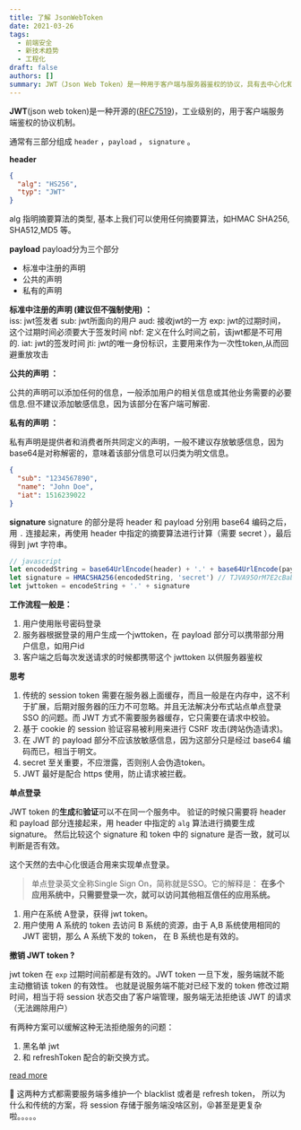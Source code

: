```yaml
---
title: 了解 JsonWebToken
date: 2021-03-26
tags:
  - 前端安全
  - 新技术趋势
  - 工程化
draft: false
authors: []
summary: JWT（Json Web Token）是一种用于客户端与服务器鉴权的协议，具有去中心化和单点登录的优势，但需注意安全性和敏感信息管理。
---
```


**JWT**(json web token)是一种开源的([RFC7519](https://tools.ietf.org/html/rfc7519))，工业级别的，用于客户端服务端鉴权的协议机制。

通常有三部分组成 `header` ，`payload` ， `signature` 。

**header**

```json
{
  "alg": "HS256",
  "typ": "JWT"
}
```

alg 指明摘要算法的类型, 基本上我们可以使用任何摘要算法，如HMAC SHA256, SHA512,MD5 等。

**payload**
payload分为三个部分

- 标准中注册的声明
- 公共的声明
- 私有的声明

**标准中注册的声明 (建议但不强制使用) ：**  
iss: jwt签发者
sub: jwt所面向的用户
aud: 接收jwt的一方
exp: jwt的过期时间，这个过期时间必须要大于签发时间
nbf: 定义在什么时间之前，该jwt都是不可用的.
iat: jwt的签发时间
jti: jwt的唯一身份标识，主要用来作为一次性token,从而回避重放攻击

**公共的声明 ：**

公共的声明可以添加任何的信息，一般添加用户的相关信息或其他业务需要的必要信息.但不建议添加敏感信息，因为该部分在客户端可解密.

**私有的声明 ：**

私有声明是提供者和消费者所共同定义的声明，一般不建议存放敏感信息，因为base64是对称解密的，意味着该部分信息可以归类为明文信息。

```json
{
  "sub": "1234567890",
  "name": "John Doe",
  "iat": 1516239022
}
```

**signature**
signature 的部分是将 header 和 payload 分别用 base64 编码之后，用 `.` 连接起来，再使用 header 中指定的摘要算法进行计算（需要 secret ），最后得到 jwt 字符串。

```javascript
// javascript
let encodedString = base64UrlEncode(header) + '.' + base64UrlEncode(payload)
let signature = HMACSHA256(encodedString, 'secret') // TJVA95OrM7E2cBab30RMHrHDcEfxjoYZgeFONFh7HgQ
let jwttoken = encodeString + '.' + signature
```

**工作流程一般是：**

1. 用户使用账号密码登录
2. 服务器根据登录的用户生成一个jwttoken，在 payload 部分可以携带部分用户信息，如用户id
3. 客户端之后每次发送请求的时候都携带这个 jwttoken 以供服务器鉴权

**思考**

1. 传统的 session token 需要在服务器上面缓存，而且一般是在内存中，这不利于扩展，后期对服务器的压力不可忽略。并且无法解决分布式站点单点登录 SSO 的问题。而 JWT 方式不需要服务器缓存，它只需要在请求中校验。
2. 基于 cookie 的 session 验证容易被利用来进行 CSRF 攻击(跨站伪造请求)。
3. 在 JWT 的 payload 部分不应该放敏感信息，因为这部分只是经过 base64 编码而已，相当于明文。
4. secret 至关重要，不应泄露，否则别人会伪造token。
5. JWT 最好是配合 https 使用，防止请求被拦截。

**单点登录**

JWT token 的**生成**和**验证**可以不在同一个服务中。
验证的时候只需要将 header 和 payload 部分连接起来，用 header 中指定的 `alg` 算法进行摘要生成 signature。
然后比较这个 signature 和 token 中的 signature 是否一致，就可以判断是否有效。

这个天然的去中心化很适合用来实现单点登录。

> 单点登录英文全称Single Sign On，简称就是SSO。它的解释是：
> **在多个应用系统中，只需要登录一次，就可以访问其他相互信任的应用系统。**

1. 用户在系统 A登录，获得 jwt token。
2. 用户使用 A 系统的 token 去访问 B 系统的资源，由于 A,B 系统使用相同的 JWT 密钥，那么 A 系统下发的 token， 在 B 系统也是有效的。

**撤销 JWT token ?**

jwt token 在 `exp` 过期时间前都是有效的。JWT token 一旦下发，服务端就不能主动撤销该 token 的有效性。
也就是说服务端不能对已经下发的 token 修改过期时间，相当于将 session 状态交由了客户端管理，服务端无法拒绝该 JWT 的请求（无法踢除用户）

有两种方案可以缓解这种无法拒绝服务的问题：

1. 黑名单 jwt
2. 和 refreshToken 配合的新交换方式。

[read more](https://qastack.cn/programming/31919067/how-can-i-revoke-a-jwt-token)

🤣 这两种方式都需要服务端多维护一个 blacklist 或者是 refresh token， 所以为什么和传统的方案，将 session 存储于服务端没啥区别，😝甚至是更复杂啦。。。。。
